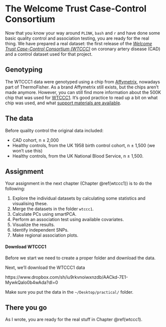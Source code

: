 # The Welcome Trust Case-Control Consortium {#wtccc1-intro}

Now that you know your way around `PLINK`, `bash` and `r` and have done some basic quality control and association testing, you are ready for the real thing. We have prepared a real dataset: the first release of the [*Welcome Trust Case-Control Consortium (WTCCC)*](https://www.wtccc.org.uk/ccc1/overview.html){target="_blank"} on coronary artery disease (CAD) and a control dataset used for that project. 

## Genotyping

The WTCCC1 data were genotyped using a chip from [Affymetrix](https://www.thermofisher.com/us/en/home/life-science/microarray-analysis/affymetrix.html?category=34000&categoryIdClicked=34000&rootCategoryId=34000&navMode=34000&aId=productsNav){target="_blank"}, nowadays  part of ThermoFisher. As a brand Affymetrix still exists, but the chips aren't made anymore. However, you can still find more information about the 500K chip that was used for [WTCCC1](http://www.affymetrix.com/support/technical/datasheets/500k_datasheet.pdf){target="_blank"}. It's good practice to read up a bit on what chip was used, and what [support materials are available](http://www.affymetrix.com/support/technical/byproduct.affx?product=500k){target="_blank"}. 

## The data

Before quality control the original data included: 

- CAD cohort, n ± 2,000
- Healthy controls, from the UK 1958 birth control cohort, n ± 1,500 (we won't use this)
- Healthy controls, from the UK National Blood Service, n ± 1,500.

## Assignment

Your assignment in the next chapter (Chapter \@ref(wtccc1)) is to do the following:

1. Explore the individual datasets by calculating some statistics and visualising these.
2. Merge the datasets in the folder `wtccc1`.
3. Calculate PCs using smartPCA.
4. Perform an association test using available covariates. 
5. Visualize the results.
6. Identify independent SNPs.
7. Make regional association plots.

#### Download WTCCC1

Before we start we need to create a proper folder and download the data.

Next, we'll download the WTCCC1 data 

https://www.dropbox.com/sh/iu9rkvnoiwxnzdb/AACkd-7E1-MywkQalo0b4wAda?dl=0 

Make sure you put the data in the `~/Desktop/practical/` folder.

<!-- ``` -->
<!-- wget "https://www.dropbox.com/sh/kumfwm7drt2flhp/AAB5n0OcUvJixI9pNiymx6-La?dl=0" -P ~/Desktop/practical/ -->
<!-- ``` -->


## There you go

As I wrote, you are ready for the real stuff in Chapter \@ref(wtccc1). 
